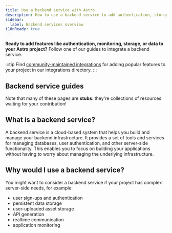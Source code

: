 ```yaml
---
title: Use a backend service with Astro
description: How to use a backend service to add authentication, storage and data
sidebar:
  label: Backend services overview
i18nReady: true
---
```


**Ready to add features like authentication, monitoring, storage, or data to your Astro project?** Follow one of our guides to integrate a backend service.

:::tip
Find [community-maintained integrations](https://astro.build/integrations/) for adding popular features to your project in our integrations directory. 
:::

## Backend service guides

Note that many of these pages are **stubs**: they're collections of resources waiting for your contribution!

<BackendGuidesNav />

## What is a backend service?

A backend service is a cloud-based system that helps you build and manage your backend infrastructure. It provides a set of tools and services for managing databases, user authentication, and other server-side functionality. This enables you to focus on building your applications without having to worry about managing the underlying infrastructure.

## Why would I use a backend service?

You might want to consider a backend service if your project has complex server-side needs, for example:
- user sign-ups and authentication
- persistent data storage
- user-uploaded asset storage
- API generation
- realtime communication
- application monitoring
